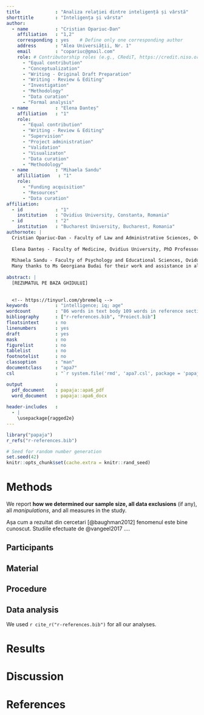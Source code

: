 ```yaml
---
title             : "Analiza relației dintre inteligență și vârstă"
shorttitle        : "Inteligența și vârsta"
author: 
  - name          : "Cristian Opariuc-Dan"
    affiliation   : "1,2"
    corresponding : yes    # Define only one corresponding author
    address       : "Alea Universiății, Nr. 1"
    email         : "copariuc@gmail.com"
    role: # Contributorship roles (e.g., CRediT, https://credit.niso.org/)
      - "Equal contribution"
      - "Conceptualization"
      - "Writing - Original Draft Preparation"
      - "Writing - Review & Editing"
      - "Investigation"
      - "Methodology"
      - "Data curation"
      - "Formal analysis"
  - name          : "Elena Danteș"
    affiliation   : "1"
    role:
      - "Equal contribution"
      - "Writing - Review & Editing"
      - "Supervision"
      - "Project administration"
      - "Validation"
      - "Visualizaton"
      - "Data curation"
      - "Methodology"
  - name          : "Mihaela Sandu"
    afililiation   : "1"
    role:
      - "Funding acquisition"
      - "Resources"
      - "Data curation"
affiliation:
  - id            : "1"
    institution   : "Ovidius University, Constanta, Romania"
  - id            : "2"
    institution   : "Bucharest University, Bucharest, Romania"
authornote: |
  Cristian Opariuc-Dan - Faculty of Law and Administrative Sciences, Ovidius University, Constanța, Associated Professor; PhD School, Psychology and Educational Sciences, University of Bucharest, Associated Professor; PhD School, Psychology and Educational Sciences, "Al. I. Cuza" University, Iasi, Associated Professor.
  
  Elena Danteș - Faculty of Medicine, Ovidius University, PhD Professor habil.; PhD School of Medicine, Ovidius University, Constanța, PhD Professor habil.
  
  Mihaela Sandu - Faculty of Psychology and Educational Sciences, Ovidus University, Constanța, Assistant Professor
  Many thanks to Ms Georgiana Budai for their work and assistance in all research's stages, includind data collection, data quality aassurance, data screening, purification and proofreading.
  
abstract: |
  [REZUMATUL PE BAZA GHIDULUI]
  
  
  <!-- https://tinyurl.com/ybremelq -->
keywords          : "intelligence; iq; age"
wordcount         : "86 words in text body 109 words in reference section"
bibliography      : ["r-references.bib", "Proiect.bib"]
floatsintext      : no
linenumbers       : yes
draft             : yes
mask              : no
figurelist        : no
tablelist         : no
footnotelist      : no
classoption       : "man"
documentclass     : "apa7"
csl               : "`r system.file('rmd', 'apa7.csl', package = 'papaja')`"

output            :
  pdf_document    : papaja::apa6_pdf
  word_document   : papaja::apa6_docx
  
header-includes   :
  - |
    \usepackage{ragged2e}
---
```


```r
library("papaja")
r_refs("r-references.bib")
```

```r
# Seed for random number generation
set.seed(42)
knitr::opts_chunk$set(cache.extra = knitr::rand_seed)
```

# Methods
\justify
We report **how we determined our sample size, all data exclusions** (if any), all *manipulations*, and all measures in the study. <!-- 21-word solution (Simmons, Nelson & Simonsohn, 2012; retrieved from http://ssrn.com/abstract=2160588) -->

Așa cum a rezultat din cercetari [@baughman2012] fenomenul este bine cunoscut. Studiile efectuate de @vangeel2017 ....

## Participants

## Material

## Procedure

## Data analysis
We used `r cite_r("r-references.bib")` for all our analyses.


# Results

# Discussion


\newpage

# References

::: {#refs custom-style="Bibliography"}
:::
